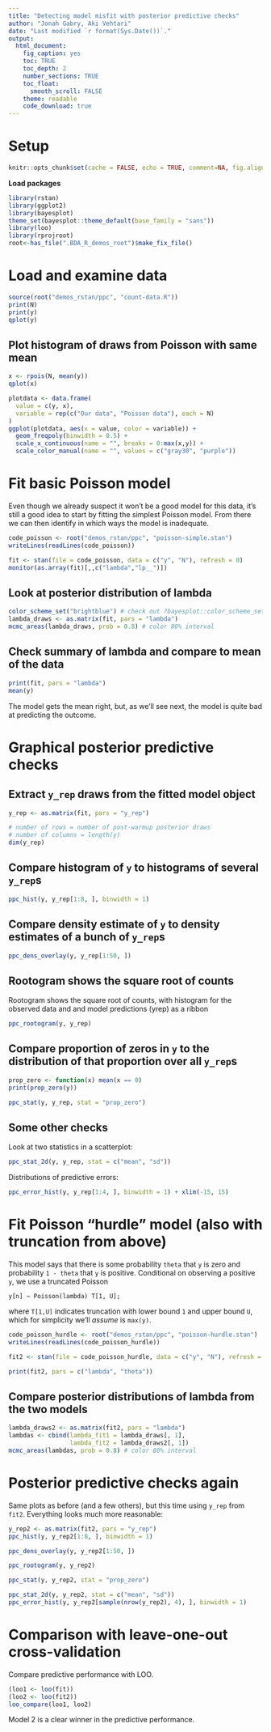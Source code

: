```yaml
---
title: "Detecting model misfit with posterior predictive checks"
author: "Jonah Gabry, Aki Vehtari"
date: "Last modified `r format(Sys.Date())`."
output:
  html_document:
    fig_caption: yes
    toc: TRUE
    toc_depth: 2
    number_sections: TRUE
    toc_float:
      smooth_scroll: FALSE
    theme: readable
    code_download: true
---
```


# Setup  {.unnumbered}

```r
knitr::opts_chunk$set(cache = FALSE, echo = TRUE, comment=NA, fig.align="center")
```

**Load packages**
```r
library(rstan)
library(ggplot2)
library(bayesplot)
theme_set(bayesplot::theme_default(base_family = "sans"))
library(loo)
library(rprojroot)
root<-has_file(".BDA_R_demos_root")$make_fix_file()
```


# Load and examine data
```r
source(root("demos_rstan/ppc", "count-data.R"))
print(N)
print(y)
qplot(y)
```

## Plot histogram of draws from Poisson with same mean

```r
x <- rpois(N, mean(y))
qplot(x)
```

```r
plotdata <- data.frame(
  value = c(y, x), 
  variable = rep(c("Our data", "Poisson data"), each = N)
)
ggplot(plotdata, aes(x = value, color = variable)) + 
  geom_freqpoly(binwidth = 0.5) +
  scale_x_continuous(name = "", breaks = 0:max(x,y)) +
  scale_color_manual(name = "", values = c("gray30", "purple"))
```

# Fit basic Poisson model

Even though we already suspect it won't be a good model for this data, it's
still a good idea to start by fitting the simplest Poisson model. From there we
can then identify in which ways the model is inadequate.
```r
code_poisson <- root("demos_rstan/ppc", "poisson-simple.stan")
writeLines(readLines(code_poisson))
```


```r
fit <- stan(file = code_poisson, data = c("y", "N"), refresh = 0)
monitor(as.array(fit)[,,c("lambda","lp__")])
```

## Look at posterior distribution of lambda

```r
color_scheme_set("brightblue") # check out ?bayesplot::color_scheme_set
lambda_draws <- as.matrix(fit, pars = "lambda")
mcmc_areas(lambda_draws, prob = 0.8) # color 80% interval
```

## Check summary of lambda and compare to mean of the data
```r
print(fit, pars = "lambda")
mean(y)
```
The model gets the mean right, but, as we'll see next, the model is quite bad
at predicting the outcome.

# Graphical posterior predictive checks

## Extract `y_rep` draws from the fitted model object

```r
y_rep <- as.matrix(fit, pars = "y_rep")

# number of rows = number of post-warmup posterior draws
# number of columns = length(y)
dim(y_rep) 
```

## Compare histogram of `y` to histograms of several `y_rep`s

```r
ppc_hist(y, y_rep[1:8, ], binwidth = 1)
```

## Compare density estimate of `y` to density estimates of a bunch of `y_rep`s

```r
ppc_dens_overlay(y, y_rep[1:50, ])
```

## Rootogram shows the square root of counts

Rootogram shows the square root of counts, with histogram for the observed data and and model predictions (yrep) as a ribbon

```r
ppc_rootogram(y, y_rep)
```

## Compare proportion of zeros in `y` to the distribution of that proportion over all `y_rep`s

```r
prop_zero <- function(x) mean(x == 0)
print(prop_zero(y))

ppc_stat(y, y_rep, stat = "prop_zero")
```

## Some other checks

Look at two statistics in a scatterplot:

```r
ppc_stat_2d(y, y_rep, stat = c("mean", "sd"))
```

Distributions of predictive errors:

```r
ppc_error_hist(y, y_rep[1:4, ], binwidth = 1) + xlim(-15, 15)
```

# Fit Poisson "hurdle" model (also with truncation from above)

This model says that there is some probability `theta` that `y`
is zero and probability `1 - theta` that `y` is positive. 
Conditional on observing a positive `y`, we use a truncated 
Poisson
```
y[n] ~ Poisson(lambda) T[1, U];
```
where `T[1,U]` indicates truncation with lower bound `1` and upper bound `U`, 
which for simplicity we'll _assume_ is `max(y)`.

```r
code_poisson_hurdle <- root("demos_rstan/ppc", "poisson-hurdle.stan")
writeLines(readLines(code_poisson_hurdle))
```


```r
fit2 <- stan(file = code_poisson_hurdle, data = c("y", "N"), refresh = 0)
```

```r
print(fit2, pars = c("lambda", "theta"))
```

## Compare posterior distributions of lambda from the two models
```r
lambda_draws2 <- as.matrix(fit2, pars = "lambda")
lambdas <- cbind(lambda_fit1 = lambda_draws[, 1],
                 lambda_fit2 = lambda_draws2[, 1])
mcmc_areas(lambdas, prob = 0.8) # color 80% interval
```

# Posterior predictive checks again

Same plots as before (and a few others), but this time using `y_rep` from `fit2`.
Everything looks much more reasonable:

```r
y_rep2 <- as.matrix(fit2, pars = "y_rep")
ppc_hist(y, y_rep2[1:8, ], binwidth = 1)
```

```r
ppc_dens_overlay(y, y_rep2[1:50, ])
```

```r
ppc_rootogram(y, y_rep2)
```

```r
ppc_stat(y, y_rep2, stat = "prop_zero")
```


```r
ppc_stat_2d(y, y_rep2, stat = c("mean", "sd"))
ppc_error_hist(y, y_rep2[sample(nrow(y_rep2), 4), ], binwidth = 1)
```

# Comparison with leave-one-out cross-validation

Compare predictive performance with LOO.

```r
(loo1 <- loo(fit))
(loo2 <- loo(fit2))
loo_compare(loo1, loo2)
```

Model 2 is a clear winner in the predictive performance.

